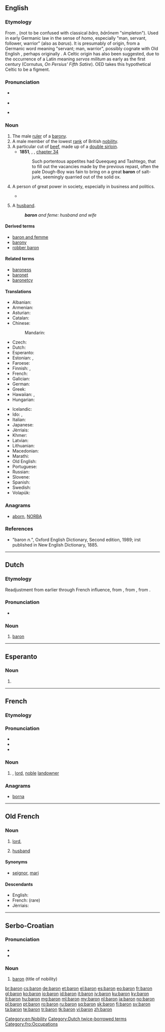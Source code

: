 {{also|barón|bâron|Baron}}
==English==
{{wikipedia|lang=en}}

===Etymology===
From {{etyl|fro|en}} {{term|baron|lang=fro}}, {{etyl|LL.|en}} {{term|baro|baro, barōnem|lang=la}} (not to be confused with classical ''bāro, bārōnem'' "simpleton"). Used in early Germanic law in the sense of ''homo'', especially "man, servant, follower, warrior" (also as ''barus''). It is presumably of {{etyl|frk|en}} origin, from a Germanic word meaning "servant; man, warrior", possibly cognate with Old English {{term|beorn|lang=ang}}, perhaps originally {{term/t|gem-pro|*barô||carrier}}. A Celtic origin has also been suggested, due to the occurrence of a Latin {{term|barones|lang=la}} meaning ''servos militum'' as early as the first century (Cornutus, ''On Persius' Fifth Satire''). OED takes this hypothetical Celtic {{term/t|cel-pro|*bar-||hero}} to be a figment.

===Pronunciation===
* {{a|UK}} {{IPA|/ˈbæɹən/}}
* {{rhymes|æɹən}}
* {{homophones|barren|lang=en}} {{qualifier|in some accents}}

===Noun===
{{en-noun}}

# The male [[ruler]] of a [[barony]].
# A male member of the lowest [[rank]] of British [[nobility]].
# A particular cut of [[beef]], made up of a [[double sirloin]].
#*'''1851''', {{w|Herman Melville}}, ''{{w|Moby-Dick}}'', [[s:Moby-Dick/Chapter 34|chapter 34]]
#*:Such portentous appetites had Queequeg and Tashtego, that to fill out the vacancies made by the previous repast, often the pale Dough-Boy was fain to bring on a great '''baron''' of salt-junk, seemingly quarried out of the solid ox.
# A person of great power in society, especially in business and politics.
#: {{usex|lang=en|A &ldquo;robber '''baron'''&rdquo; or &ldquo;robber knight&rdquo; is an historic term and title of disdain.}}
#*{{quote-magazine|date=2013-08-10|volume=408|issue=8848|magazine={{w|The Economist}}|author=Lexington
|title=[http://www.economist.com/news/united-states/21583274-new-wave-press-barons-should-not-allow-newspapers-become-niche-products-keeping Keeping the mighty honest]
|passage=British journalists shun complete respectability, feeling a duty to be ready to savage the mighty, or rummage through their bins. Elsewhere in Europe, government contracts and subsidies ensure that press '''barons''' will only defy the mighty so far.}}
# {{cx|legal|obsolete|lang=en}} A [[husband]].
#: '''''baron''' and feme: husband and wife''

====Derived terms====
* [[baron and femme]]
* [[barony]]
* [[robber baron]]

====Related terms====
* [[baroness]]
* [[baronet]]
* [[baronetcy]]

====Translations====
{{trans-top|male ruler of a barony}}
* Albanian: {{t+|sq|baron|m}}
* Armenian: {{t|hy|բարոն|tr=baron|sc=Armn}}
* Asturian: {{t|ast|barón|m}}
* Catalan: {{t|ca|baró|m}}
* Chinese:
*: Mandarin: {{t+|cmn|男爵|tr=nánjué|sc=Hani}}
* Czech: {{t+|cs|baron|m}}
* Dutch: {{t+|nl|baron|m}}
* Esperanto: {{t|eo|barono}}
* Estonian: {{t|et|parun}}, {{t|et|vabahärra}}
* Faroese: {{t|fo|barónur|m}}
* Finnish: {{t|fi|vapaaherra}}, {{t+|fi|paroni}}
* French: {{t+|fr|baron|m}}
* Galician: {{t|gl|barón|m}}
* German: {{t+|de|Baron|m}}
* Greek: {{t+|el|βαρόνος|m|tr=varónos}}
* Hawaiian: {{t|haw|pālona}}, {{t|haw|barona}}
* Hungarian: {{t+|hu|báró}}
{{trans-mid}}
* Icelandic: {{t|is|barón|m}}
* Ido: {{t+|io|barono}}, {{t+|io|baronulo}}
* Italian: {{t+|it|barone|m}}
* Japanese: {{t+|ja|男爵|tr=だんしゃく, danshaku}}
* Jèrriais: {{t|roa-jer|bâron|m}}
* Khmer: {{t+|km|ឃុន|sc=Khmr|tr=kʰun}}
* Latvian: {{t|lv|barons}}
* Lithuanian: {{t+|lt|baronas|m}}
* Macedonian: {{t|mk|барон|m|tr=báron}}
* Marathi: {{t|mr|बॅरन|m|tr=bǎrana|sc=Deva}}
* Old English: {{t|ang|þegn|m}}
* Portuguese: {{t+|pt|barão|m}}
* Russian: {{t+|ru|барон|m|tr=barón}}
* Slovene: {{t|sl|baron|m}}
* Spanish: {{t|es|barón|m}}
* Swedish: {{t+|sv|baron|c}}
* Volapük: {{t+|vo|baonan}}
{{trans-bottom}}

===Anagrams===
* [[aborn#English|aborn]], [[NORBA#English|NORBA]]

===References===
* "baron ''n.''", Oxford English Dictionary, Second edition, 1989; irst published in New English Dictionary, 1885.

[[Category:en:Nobility]]

----

==Dutch==

===Etymology===
Readjustment from earlier {{term|baroen|lang=nl}} through French influence, from {{etyl|dum|nl}} {{term|baroen|lang=dum}}, from {{etyl|fro|nl}} {{term|baron|lang=fro}}, from {{etyl|frk|nl}} {{term/t|frk|*baro}}.

===Pronunciation===
* {{rhymes|ɔn|lang=nl}}

===Noun===
{{nl-noun|m|baronnen|baronnetje|f=barones}}

# [[#English|baron]]

[[Category:Dutch twice-borrowed terms]]

----

==Esperanto==

===Noun===
{{head|eo}}

# {{eo-form of|bar|on}}

----

==French==

===Etymology===
{{etyl|fro|fr}} {{term|baron|lang=fro}}

===Pronunciation===
* {{audio|Fr-baron.ogg|Audio}}
* {{IPA|/ba.ʁɔ̃/|lang=fr}}
* {{rhymes|ɔ̃|lang=fr}}

===Noun===
{{fr-noun|m}}

# {{context|dated|lang=fr}} {{l/en|baron}}, [[lord]], [[noble]] [[landowner]]

===Anagrams===
* [[borna#French|borna]]

----

==Old French==

===Noun===
{{fro-noun|m|barons|ber|baron}}

# [[lord]], {{l/en|baron}} {{gloss|title of nobility}}
# {{context|by extension|lang=fro}} [[husband]]

====Synonyms====
* {{sense|husband}} [[seignor]], [[mari]]

====Descendants====
* English: {{l/en|baron}}
* French: {{l/fr|baron}} (rare)
* Jèrriais: {{l|roa-jer|bâron}}

[[Category:fro:Occupations]]

----

==Serbo-Croatian==

===Pronunciation===
* {{IPA|/bǎroːn/|lang=sh}}
* {{hyphenation|ba|ron}}

===Noun===
{{sh-noun|g=m|head=bàrōn|r|барон|ба̀ро̄н}}

# [[#English|baron]] (title of nobility)

[[br:baron]]
[[cs:baron]]
[[de:baron]]
[[et:baron]]
[[el:baron]]
[[es:baron]]
[[eo:baron]]
[[fr:baron]]
[[gl:baron]]
[[ko:baron]]
[[io:baron]]
[[id:baron]]
[[it:baron]]
[[jv:baron]]
[[ku:baron]]
[[ky:baron]]
[[lt:baron]]
[[hu:baron]]
[[mg:baron]]
[[ml:baron]]
[[my:baron]]
[[nl:baron]]
[[ja:baron]]
[[no:baron]]
[[pl:baron]]
[[pt:baron]]
[[ro:baron]]
[[ru:baron]]
[[sq:baron]]
[[sk:baron]]
[[fi:baron]]
[[sv:baron]]
[[ta:baron]]
[[te:baron]]
[[tr:baron]]
[[tk:baron]]
[[vi:baron]]
[[zh:baron]]